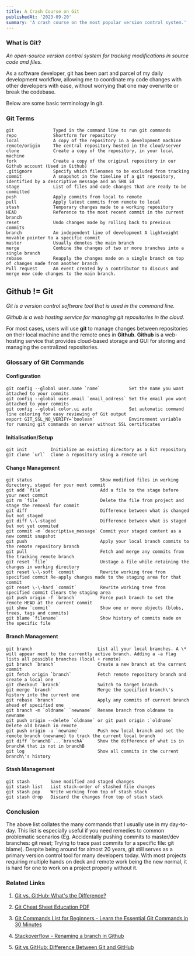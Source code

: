 ```yaml
---
title: A Crash Course on Git
publishedAt: '2023-09-20'
summary: 'A crash course on the most popular version control system.'
---
```

### What is Git?

*An open-source version control system for tracking modifications in source code and files.*

As a software developer, git has been part and parcel of my daily development workflow, allowing me to coordinate my code changes with other developers with ease, without worrying that one may overwrite or break the codebase.

Below are some basic terminology in git.

### Git Terms                                                                                             
```
git               Typed in the command line to run git commands                                           
repo              Shortform for repository                                                                             
local             A copy of the repository in a development machine                                              
remote/origin     The central repository hosted in the cloud/server                                                    
clone             Create a copy of the repository, in your local machine                                              
fork              Create a copy of the original repository in our Github account (Used in Github)                 
.gitignore        Specify which filenames to be excluded from tracking                                               
commit            A snapshot in the timeline of a git repository, identified by a descriptive message and an SHA id 
stage             List of files and code changes that are ready to be committed                                        
push              Apply commits from local to remote                                                                 
pull              Apply latest commits from remote to local                                                          
stash             Temporary changes made to a working repository                                                       
HEAD              Reference to the most recent commit in the current branch                                            
reset             Undo changes made by rolling back to previous commits                                                
branch            An independent line of development A lightweight movable pointer to a specific commit             
master            Usually denotes the main branch                                                                              
merge             Combine the changes of two or more branches into a single branch                                    
rebase            Reapply the changes made on a single branch on top of changes made from another branch          
Pull request      An event created by a contributor to discuss and merge new code changes to the main branch.          
```

## Github != Git
	
*Git is a version control software tool that is used in the command line.*

*Github is a web hosting service for managing git repositories in the cloud.*

For most cases, users will use **git** to manage changes between repositories on their local machine and the remote ones in **Github**. **Github** is a web-hosting service that provides cloud-based storage and GUI for storing and managing the centralized repositories.

### Glossary of Git Commands

#### Configuration                                                                                                                       
```
git config --global user.name `name`           Set the name you want attached to your commits                      
git config --global user.email `email_address` Set the email you want attached to your commits                     
git config --global color.ui auto              Set automatic command line coloring for easy reviewing of Git output            
export GIT_SSL_NO_VERIFY=`boolean`             Environment variable for running git commands on server without SSL certificates 
```
#### Initialisation/Setup    
```                                                    
git init         Initialize an existing directory as a Git repository  
git clone `url`  Clone a repository using a remote url                 
```

#### Change Management
```                                                                                                                                 
git status                          Show modified files in working directory, staged for your next commit                                    
git add `file`                      Add a file to the stage before your next commit                                                   
git rm `file`                       Delete the file from project and stage the removal for commit                                            
git diff                            Difference between what is changed but not staged                                                         
git diff \-\-staged                 Difference between what is staged but not yet commited                                                    
git commit -m `descriptive_message` Commit your staged content as a new commit snapshot                                                      
git push                            Apply your local branch commits to the remote repository branch                                         
git pull                            Fetch and merge any commits from the tracking remote branch                                               
git reset `file`                    Unstage a file while retaining the changes in working directory                                           
git reset \-\-soft `commit`         Rewrite working tree from specified commit Re-apply changes made to the staging area for that commit 
git reset \-\-hard `commit`         Rewrite working tree from specified commit Clears the staging area                                       
git push origin -f `branch`         Force push branch to set the remote HEAD at the current commit                                 
git show `commit`                   Show one or more objects (blobs, trees, tags and commits)                                                
git blame `filename`                Show history of commits made on the specific file                                                        
```

#### Branch Management         
```                                                                                                                                                                                                           
git branch                         List all your local branches. A \* will appear next to the currently active branch. Adding a -a flag lists all possible branches (local + remote) 
git branch `branch`                Create a new branch at the current commit                                                                                                               
git fetch origin `branch`          Fetch remote repository branch and create a local one                                                                                                                      
git checkout `branch`              Switch to target branch                                                                                                                                
git merge `branch`                 Merge the specified branch\'s history into the current one                                                                                               
git rebase `branch`                Apply any commits of current branch ahead of specified one                                                                                             
git branch -m `oldname` `newname`  Rename branch from oldname to newname                                                                                                                   
git push origin --delete `oldname` or git push origin :`oldname` Delete old branch in remote                                                                                                                             
git push origin -u `newname`       Push new local branch and set the remote branch (newname) to track the current local branch                                                        
git diff `branchB`...`branchA`     Show the difference of what is in branchA that is not in branchB                                                                                              
git log                            Show all commits in the current branch\'s history                                                                                                        
```
#### Stash Management                                              
```
git stash        Save modified and staged changes            
git stash list   List stack-order of stashed file changes    
git stash pop    Write working from top of stash stack       
git stash drop   Discard the changes from top of stash stack 
```
### Conclusion
The above list collates the many commands that I usually use in my day-to-day. This list is especially useful if you need remedies to common problematic scenarios (Eg. Accidentally pushing commits to master/dev branches: git reset; Trying to trace past commits for a specific file: git blame). Despite being around for almost 20 years, git still serves as a primary version control tool for many developers today. With most projects requiring multiple hands on deck and remote work being the new normal, it is hard for one to work on a project properly without it.

### Related Links
1. [Git vs. GitHub: What's the Difference?](https://devmountain.com/blog/git-vs-github-whats-the-difference/)

2. [Git Cheat Sheet Education PDF](https://education.github.com/git-cheat-sheet-education.pdf)

3. [Git Commands List for Beginners - Learn the Essential Git Commands in 30 Minutes](https://intellipaat.com/blog/tutorial/devops-tutorial/git-commands/)

4. [Stackoverflow - Renaming a branch in Github](https://stackoverflow.com/questions/9524933/renaming-a-branch-in-github)

5. [Git vs GitHub: Difference Between Git and GitHub](https://www.simplilearn.com/tutorials/git-tutorial/git-vs-github)